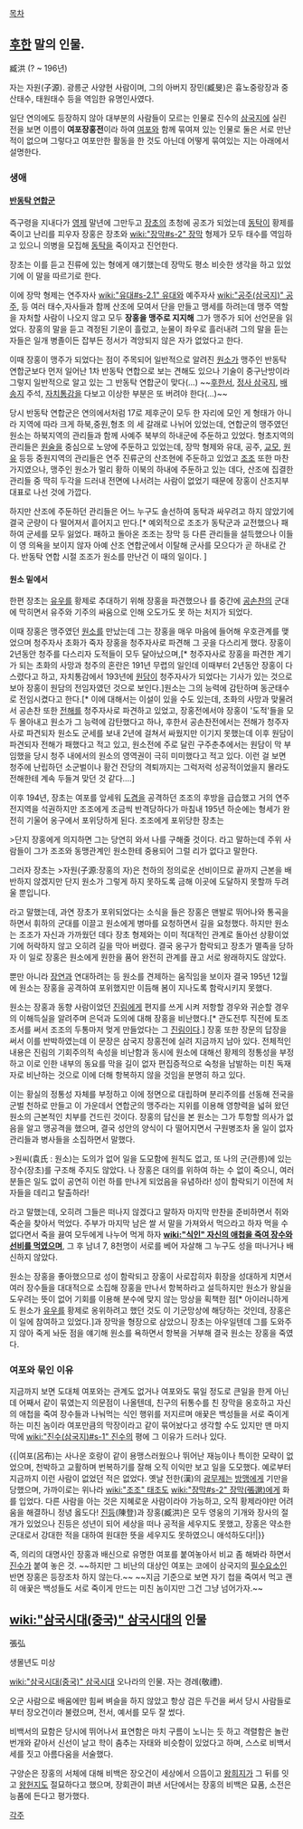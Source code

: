 [[목차]]
== [[후한]] 말의 인물. ==
臧洪
(? ~ 196년)

자는 자원(子源). 광릉군 사양현 사람이며, 그의 아버지 장민(臧旻)은 흉노중랑장과 중산태수, 태원태수 등을 역임한 유명인사였다.

일단 연의에도 등장하지 않아 대부분의 사람들이 모르는 인물로 진수의 [[삼국지]]에 실린 전을 보면 이름이 '''여포장홍전'''이라 하여 [[여포]]와 함께 묶여져 있는 인물로 둘은 서로 만난 적이 없으며 그렇다고 여포만한 활동을 한 것도 아닌데 어떻게 묶여있는 지는 아래에서 설명한다.

=== 생애 ===
==== [[반동탁 연합군]] ====

즉구령을 지내다가 [[영제]] 말년에 그만두고 [[장초]]의 초청에 공조가 되었는데 [[동탁]]이 황제를 죽이고 난리를 피우자 장홍은 장초와 [[wiki:"장막#s-2" 장막]] 형제가 모두 태수를 역임하고 있으니 의병을 모집해 [[동탁]]을 죽이자고 진언한다. 

장초는 이를 듣고 진류에 있는 형에게 얘기했는데 장막도 평소 비슷한 생각을 하고 있었기에 이 말을 따르기로 한다.

이에 장막 형제는 연주자사 [[wiki:"유대#s-2.1" 유대]]와 예주자사 [[wiki:"공주(삼국지)" 공주]], 등 여러 태수,자사들과 함께 산조에 모여서 단을 만들고 맹세를 하려는데 맹주 역할을 자처할 사람이 나오지 않고  모두 '''장홍을 맹주로 지지해''' 그가 맹주가 되어 선언문을 읽었다. 장홍의 말을 듣고 격정된 기운이 흘렀고, 눈물이 좌우로 흘러내려 그의 말을 듣는 자들은 일개 병졸이든 잡부든 정서가 격앙되지 않은 자가 없었다고 한다.

이때 장홍이 맹주가 되었다는 점이 주목되어 일반적으로 알려진 [[원소]]가 맹주인 반동탁 연합군보다 먼저 일어난 1차 반동탁 연합으로 보는 견해도 있으나 기술이 중구난방이라 그렇지 일반적으로 알고 있는 그 반동탁 연합군이 맞다(...) ~~[[후한서]], [[정사 삼국지]], [[배송지]] 주석, [[자치통감]]을 다보고 이상한 부분은 또 버려야 한다(…)~~

당시 반동탁 연합군은 연의에서처럼 17로 제후군이 모두 한 자리에 모인 게 형태가 아니라 지역에 따라 크게 하북,중원,형초 의 세 갈래로 나뉘어 있었는데, 연합군의 맹주였던 원소는 하북지역의 관리들과 함께 사예주 북부의 하내군에 주둔하고 있었다. 형초지역의 관리들은 [[원술]]을 중심으로 노양에 주둔하고 있었는데, 장막 형제와 유대, 공주, [[교모]], [[원유]] 등등 중원지역의 관리들은 연주 진류군의 산조현에 주둔하고 있었고 [[조조]] 또한  마찬가지였으나, 맹주인 원소가 멀리 황하 이북의 하내에 주둔하고 있는 데다, 산조에 집결한 관리들 중 딱히 두각을 드러내 전면에 나서려는 사람이 없었기 때문에 장홍이 산조지부 대표로 나선 것에 가깝다.

하지만 산조에 주둔하던 관리들은 어느 누구도 솔선하여 동탁과 싸우려고 하지 않았기에 결국 군량이 다 떨어져서 흩어지고 만다.[* 예외적으로 조조가 동탁군과 교전했으나 패하여 군세를 모두 잃었다. 패하고 돌아온 조조는 장막 등 다른 관리들을 설득했으나 이들이 영 의욕을 보이지 않자 아예 산조 연합군에서 이탈해 군사를 모으다가 곧 하내로 간다. 반동탁 연합 시절 조조가 원소를 만난건 이 때의 일이다. ] 

==== 원소 밑에서 ====

한편 장초는 [[유우]]를 황제로 추대하기 위해 장홍을 파견했으나 를 중간에 [[공손찬]]의 군대에 막히면서 유주와 기주의 싸움으로 인해 오도가도 못 하는 처지가 되었다.

이때 장홍은 맹주였던 [[원소]]를 만났는데 그는 장홍을 매우 마음에 들어해 우호관계를 맺었으며 청주자사 초화가 죽자 장홍을 청주자사로 파견해 그 곳을 다스리게 했다. 장홍이 2년동안 청주를 다스리자 도적들이 모두 달아났으며,[* 청주자사로 장홍을 파견한 계기가 되는 초화의 사망과 청주의 혼란은 191년 무렵의 일인데 이때부터 2년동안 장홍이 다스렸다고 하고, 자치통감에서 193년에 [[원담]]이 청주자사가 되었다는 기사가 있는 것으로 보아 장홍이 원담의 전임자였던 것으로 보인다.]원소는 그의 능력에 감탄하며 동군태수로 전임시켰다고 한다.[* 이에 대해서는 이설이 있을 수도 있는데, 초화의 사망과 맞물려서 공손찬 또한 [[전해]]를 청주자사로 파견하고 있었고, 장홍전에서야 장홍이 '도적'들을 모두 몰아내고 원소가 그 능력에 감탄했다고 하나, 후한서 공손찬전에서는 전해가 청주자사로 파견되자 원소도 군세를 보내 2년에 걸쳐서 싸웠지만 이기지 못했는데 이후 원담이 파견되자 전해가 패했다고 적고 있고, 원소전에 주로 달린 구주춘추에서는 원담이 막 부임했을 당시 청주 내에서의 원소의 영역권이 극히 미미했다고 적고 있다. 이런 걸 보면 청주에 난립하던 소군벌이나 황건 잔당의 격퇴까지는 그럭저럭 성공적이었을지 몰라도 전해한테 계속 두들겨 맞던 것 같다....]


이후 194년, 장초는 여포를 앞세워 [[도겸]]을 공격하던 조조의 후방을 급습했고 거의 연주 전지역을 석권하지만 조조에게 조금씩 반격당하다가 마침내 195년 하순에는 형세가 완전히 기울어 옹구에서 포위당하게 된다. 조조에게 포위당한 장초는

>단지 장홍에게 의지하면 그는 당연히 와서 나를 구해줄 것이다.
라고 말하는데 주위 사람들이 그가 조조와 동맹관계인 원소한테 중용되어 그럴 리가 없다고 말한다.

그러자 장초는
>자원(子源:장홍의 자)은 천하의 정의로운 선비이므로 끝까지 근본을 배반하지 않겠지만 단지 원소가 그렇게 하지 못하도록 금해 이곳에 도달하지 못할까 두려울 뿐입니다.

라고 말했는데, 과연 장초가 포위되었다는 소식을 들은 장홍은 맨발로 뛰어나와 통곡을 하면서 휘하의 군대를 이끌고 원소에게 병마를 요청하면서 길을 요청했다. 하지만 원소는 조조가 자신과 가까웠던 데다 장초 형제와는 이미 적대적인 관계로 돌아선 상황이었기에 허락하지 않고 오히려 길을 막아 버렸다. 결국 옹구가 함락되고 장초가 멸족을 당하자 이 일로 장홍은 원소에게 원한을 품어 완전히 관계를 끊고 서로 왕래하지도 않았다. 

뿐만 아니라 [[장연]]과 연대하려는 등 원소를 견제하는 움직임을 보이자 결국 195년 12월에 원소는 장홍을 공격하여 포위했지만 이듬해 봄이 지나도록 함락시키지 못했다.

원소는 장홍과 동향 사람이었던 [[진림]]에게 편지를 쓰게 시켜 저항할 경우와 귀순할 경우의 이해득실을 알려주며 은덕과 도의에 대해 장홍을 비난했다.[* 관도전투 직전에 토조조서를 써서 조조의 두통마저 멎게 만들었다는 그 [[진림]]이다.] 장홍 또한 장문의 답장을 써서 이를 반박하였는데 이 문장은 삼국지 장홍전에 실려 지금까지 남아 있다. 전체적인 내용은 진림의 기회주의적 속성을 비난함과 동시에 원소에 대해선 황제의 정통성을 부정하고 이로 인한 내부의 동요를 막을 길이 없자 편집증적으로 숙청을 남발하는 미친 독재자로 비난하는 것으로 이에 더해 항복하지 않을 것임을 분명히 하고 있다. 

이는 황실의 정통성 자체를 부정하고 이에 정면으로 대립하며 분리주의를 선동해 전국을 군벌 천하로 만들고 이 가운데서 연합군의 맹주라는 지위를 이용해 영향력을 넓혀 왔던 원소의 근본적인 치부를 건드린 것이다. 장홍의 답신을 본 원소는 그가 투항할 의사가 없음을 알고 맹공격을 했으며, 결국 성안의 양식이 다 떨어지면서 구원병조차 올 일이 없자 관리들과 병사들을 소집하면서 말했다.

>원씨(袁氏 : 원소)는 도의가 없어 일을 도모함에 원칙도 없고, 또 나의 군(관릉)에 있는 장수(장초)를 구조해 주지도 않았다. 나 장홍은 대의를 위하여 하는 수 없이 죽으니, 여러분들은 일도 없이 공연히 이런 하를 만나게 되었음을 유념하라! 성이 함락되기 이전에 처자들을 데리고 탈출하라!

라고 말했는데, 오히려 그들은 떠나지 않겠다고 말하자 마지막 만찬을 준비하면서 쥐와 죽순을 찾아서 먹었다. 주부가 마지막 남은 쌀 서 말을 가져와서 먹으라고 하자 먹을 수 없다면서 죽을 끓여 모두에게 나누어 먹게 하자 '''[[wiki:"식인" 자신의 애첩을 죽여 장수와 선비를 먹였으며]]''', 그 후 남녀 7, 8천명이 서로를 베어 자살해 그 누구도 성을 떠나거나 배신하지 않았다.

원소는 장홍을 좋아했으므로 성이 함락되고 장홍이 사로잡히자 휘장을 성대하게 치면서 여러 장수들을 대대적으로 소집해 장홍을 만나서 항복하라고 설득하지만 원소가 왕실을 도우려는 뜻이 없어 기회를 이용해 분수에 맞지 않는 망상을 획책한 점[* 아이러니하게도 원소가 [[유우]]를 황제로 옹위하려고 했던 것도 이 기군망상에 해당하는 것인데, 장홍은 이 일에 참여하고 있었다.]과 장막을 형장으로 삼았으니 장초는 아우일텐데 그를 도와주지 않아 죽게 놔둔 점을 얘기해 원소를 욕하면서 항복을 거부해 결국 원소는 장홍을 죽였다.
=== 여포와 묶인 이유 ===

지금까지 보면 도대체 여포와는 관계도 없거나 여포와도 묶일 정도로 큰일을 한게 아닌데 어째서 같이 묶였는지 의문점이 나올텐데, 친구의 뒤통수를 친 장막을 옹호하고 자신의 애첩을 죽여 장수들과 나눠먹는 식인 행위를 저지르며 애꿎은 백성들을 서로 죽이게 하는 미친 놈이라 여포만큼의 막장이라고 같이 묶어놨다고 생각할 수도 있지만 맨 마지막에 [[wiki:"진수(삼국지)#s-1" 진수]]의 평에 그 이유가 드러나 있다.

{{|여포(呂布)는 사나운 호랑이 같이 용맹스러웠으나 뛰어난 재능이나 특이한 모략이 없었으며, 천박하고 교활하며 번복하기를 잘해 오직 이익만 보고 일을 도모했다. 예로부터 지금까지 이런 사람이 없었던 적은 없었다. 옛날 전한(漢)의 [[광무제]]는 [[방맹]]에게 기만을 당했으며, 가까이로는 위나라 [[wiki:"조조" 태조]]도 [[wiki:"장막#s-2" 장막(張邈)]]에게 화를 입었다. 다른 사람을 아는 것은 지혜로운 사람이라야 가능하고, 오직 황제라야만 어려움을 해결하니 정녕 옳도다! [[진등]](陳登)과 장홍(臧洪)은 모두 영웅의 기개와 장사의 절개가 있었으나 진등은 성년이 되어 세상을 떠나 공적을 세우지도 못했고, 장홍은 약소한 군대로서 강대한 적을 대하여 원대한 뜻을 세우지도 못하였으니 애석하도다!|}}

즉, 의리의 대명사인 장홍과 배신으로 유명한 여포를 붙여놓아서 비교 좀 해봐라 하면서 [[진수]]가 붙여 놓은 것. ~~하지만 그 비난의 대상인 여포는 코에이 삼국지의 [[필수요소]]인 반면 장홍은 등장조차 하지 않는다.~~ ~~지금 기준으로 보면 자기 첩을 죽여서 먹고 괜히 애꿎은 백성들도 서로 죽이게 만드는 미친 놈이지만 그건 그냥 넘어가자.~~

== [[wiki:"삼국시대(중국)" 삼국시대]]의 인물 ==
張弘

생몰년도 미상

[[wiki:"삼국시대(중국)" 삼국시대]] 오나라의 인물. 자는 경례(敬禮).

오군 사람으로 배움에만 힘써 벼슬을 하지 않았고 항상 검은 두건을 써서 당시 사람들로부터 장오건이라 불렸으며, 전서, 예서를 모두 잘 썼다.

비백서의 묘함은 당시에 뛰어나서 표연함은 마치 구름이 노니는 듯 하고 격렬함은 놀란 번개와 같아서 신선이 날고 학이 춤추는 자태와 비슷함이 있었다고 하며, 스스로 비백서세를 짓고 아름다움을 서술했다.

구양순은 장홍의 서체에 대해 비백은 장오건이 세상에서 으뜸이고 [[왕희지]]가 그 뒤를 잇고 [[왕헌지]]도 절묘하다고 했으며, 장회관이 펴낸 서단에서는 장홍의 비백은 묘품, 소전은 능품에 든다고 평가했다.

[[각주]]
